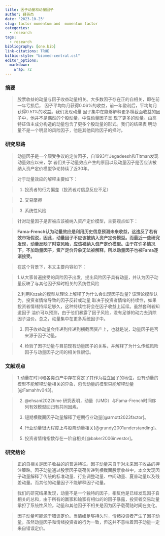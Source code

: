 ```yaml
---
title: 因子动量和动量因子
author: 薛英杰
date: '2023-10-23'
slug: factor momentum and  momentum factor
categories:
  - research
tags:
  - research
bibliography: [one.bib]
link-citations: TRUE
bilbio-style: "biomed-central.csl"
editor_options: 
  markdown: 
    wrap: 72
---
```


### 摘要

> 股票收益的动量与因子收益动量相关。大多数因子存在正的自相关，即在前一年亏损后，
> 因子平均每月获得0.06%的收益，前一年盈利后，平均每月获得0.51%的收益。我们发现动量
> 因子集中在能够解释更多横截面收益的因子中，他并不是偶然的个股动量，中性动量因子呈
> 现了更多的动量。由高特征值主成分构造的动量包含了更多个股动量的形式。我们的结果表
> 明动量不是一个明显的风险因子，他是其他风险因子的择时。

### 研究思路

> 动量因子是一个颇受争议的定价因子，自1993年Jegadeesh和Titman发现动量效应以来，学
> 者们关于动量效应产生的原因以及动量因子是否应该被纳入资产定价模型争论持续了近30年。

> 对于动量效应的解释主要如下：

> 1.  投资者的行为偏差（投资者对信息反应不足）

> 2.  交易摩擦

> 3.  系统性风险

> 针对动量因子是否被应该被纳入资产定价模型，主要观点如下：

> **Fama-French认为动量效应是利用历史信息预测未来收益，这违反了若有效市场假说，因此，动量因子不应该被纳入资产定价模型。而最近一些研究发现，动量反映了时变风险，应该被纳入资产定价模型。由于在许多情况下，不加动量因子，资产定价异象无法被解释，所以动量因子也被Fama逐渐接受。**

> 在这个背景下，本文主要内容如下：

> 1.从大家普遍接受的风险因子出发，提出风险因子具有动量，并认为因子动量反映了与其他因子择时相关的系统性风险

> 2.利用Kozak的模型从理论上解释了为什么会出现因子动量?
> 该理论模型认为，投资者情绪导致的因子反转或动量
> 取决于投资者情绪的持续性，如果投资者情绪持续足够久，这种持续性将会在因子收益上延续。虽然套利者知道因子
> 溢价可以预测，由于他们暴露了因子风险，没有足够的动力去消除因子溢价。总之，动量集中在更多系统因子中。

> 3.  因子收益动量会传递到传递到横截面资产上，也就是说，动量因子是否来源于因子动量。

> 4.  检验了因子动量与目前现有动量因子的关系，并解释了为什么传统风险因子与动量因子之间的相关性很低。

### 文献观点

> 1.动量在时间和各类资产中存在奠定了其作为独立因子的地位，没有动量的模型不能解释动量相关的异象，包含动量的模型只能解释动量[@Famahhv043]。

> 2.  @ehsani2022time
>     研究表明，动量（UMD）与Fama-French时间序列有效模型回归有共同因素。
>
> 3.  短期横截面因子动量解释了短期行业动量[@arnott2023factor]。
>
> 4.  行业动量很大程度上与股票动量相关[@grundy2001understanding]。
>
> 5.  投资者情绪指数存在一阶自相关[@baker2006investor]。

### 研究结论

> 正的自相关是因子收益的的普遍特征。因子动量来自于对未来因子收益的押注策略。因子动量通过股票因子载荷传递到横截面股票收益中，本文发现因子动量解释了传统的标准动量、行业调整动量、中间动量、夏普动量以及残差动量。而其他的动量因子不能解释因子动量。

> 我们的研究结果发现，动量不是一个独特的因子，相反他是已经发现因子自相关的总和，由于所有的赢家和输家有相似的的因子暴露，投资者交易动量承担了系统性风险。动量和其他因子不相关是因为因子载荷随时间在变化。

> 因子动量可能源于错误定价。当情绪足够持久时，情绪投资者产生了因子动量。虽然动量因子和情绪投资者的行为一致，但这并不意味着因子动量一定来自错误定价。

